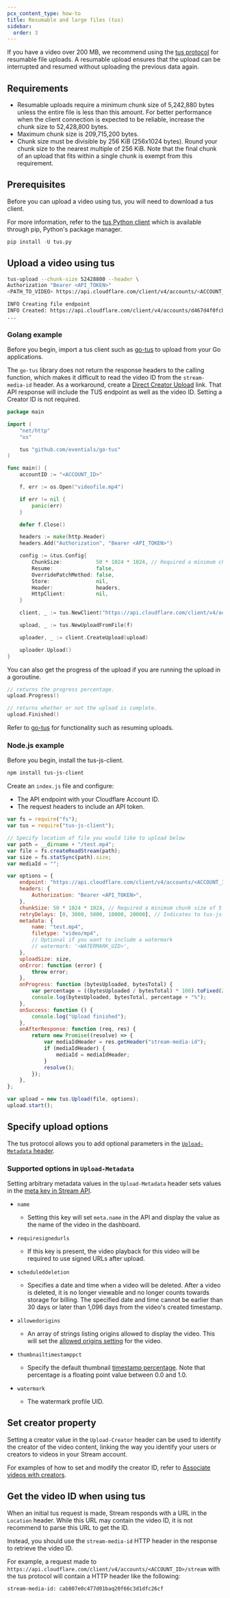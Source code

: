 ```yaml
---
pcx_content_type: how-to
title: Resumable and large files (tus)
sidebar:
  order: 3
---
```


If you have a video over 200 MB, we recommend using the [tus protocol](https://tus.io/) for resumable file uploads. A resumable upload ensures that the upload can be interrupted and resumed without uploading the previous data again.

## Requirements

- Resumable uploads require a minimum chunk size of 5,242,880 bytes unless the entire file is less than this amount. For better performance when the client connection is expected to be reliable, increase the chunk size to 52,428,800 bytes.
- Maximum chunk size is 209,715,200 bytes.
- Chunk size must be divisible by 256 KiB (256x1024 bytes). Round your chunk size to the nearest multiple of 256 KiB. Note that the final chunk of an upload that fits within a single chunk is exempt from this requirement.


## Prerequisites

Before you can upload a video using tus, you will need to download a tus client. 

For more information, refer to the [tus Python client](https://github.com/tus/tus-py-client) which is available through pip, Python's package manager. 

```python title="Install Python client"
pip install -U tus.py
```

## Upload a video using tus

```sh title="Upload using tus"
tus-upload --chunk-size 52428800 --header \
Authorization "Bearer <API_TOKEN>" 
<PATH_TO_VIDEO> https://api.cloudflare.com/client/v4/accounts/<ACCOUNT_ID>/stream
```

```sh title="tus response"
INFO Creating file endpoint
INFO Created: https://api.cloudflare.com/client/v4/accounts/d467d4f0fcbcd9791b613bc3a9599cdc/stream/dd5d531a12de0c724bd1275a3b2bc9c6
...
```

### Golang example

Before you begin, import a tus client such as [go-tus](https://github.com/eventials/go-tus) to upload from your Go applications.

The `go-tus` library does not return the response headers to the calling function, which makes it difficult to read the video ID from the `stream-media-id` header. As a workaround, create a [Direct Creator Upload](/stream/uploading-videos/direct-creator-uploads/) link. That API response will include the TUS endpoint as well as the video ID. Setting a Creator ID is not required.

```go title="Upload with Golang"
package main

import (
	"net/http"
	"os"

	tus "github.com/eventials/go-tus"
)

func main() {
	accountID := "<ACCOUNT_ID>"

	f, err := os.Open("videofile.mp4")

	if err != nil {
		panic(err)
	}

	defer f.Close()

	headers := make(http.Header)
	headers.Add("Authorization", "Bearer <API_TOKEN>")

	config := &tus.Config{
		ChunkSize:           50 * 1024 * 1024, // Required a minimum chunk size of 5 MB, here we use 50 MB.
		Resume:              false,
		OverridePatchMethod: false,
		Store:               nil,
		Header:              headers,
		HttpClient:          nil,
	}

	client, _ := tus.NewClient("https://api.cloudflare.com/client/v4/accounts/"+ accountID +"/stream", config)

	upload, _ := tus.NewUploadFromFile(f)

	uploader, _ := client.CreateUpload(upload)

	uploader.Upload()
}
```

You can also get the progress of the upload if you are running the upload in a goroutine.

```go title="Get progress of upload"
// returns the progress percentage.
upload.Progress()

// returns whether or not the upload is complete.
upload.Finished()
```

Refer to [go-tus](https://github.com/eventials/go-tus) for functionality such as resuming uploads.

### Node.js example

Before you begin, install the tus-js-client.

```sh title="Install tus-js-client"
npm install tus-js-client
```

Create an `index.js` file and configure:

- The API endpoint with your Cloudflare Account ID.
- The request headers to include an API token.

```js title="Configure index.js"
var fs = require("fs");
var tus = require("tus-js-client");

// Specify location of file you would like to upload below
var path = __dirname + "/test.mp4";
var file = fs.createReadStream(path);
var size = fs.statSync(path).size;
var mediaId = "";

var options = {
	endpoint: "https://api.cloudflare.com/client/v4/accounts/<ACCOUNT_ID>/stream",
	headers: {
		Authorization: "Bearer <API_TOKEN>",
	},
	chunkSize: 50 * 1024 * 1024, // Required a minimum chunk size of 5 MB. Here we use 50 MB.
	retryDelays: [0, 3000, 5000, 10000, 20000], // Indicates to tus-js-client the delays after which it will retry if the upload fails.
	metadata: {
		name: "test.mp4",
		filetype: "video/mp4",
		// Optional if you want to include a watermark
		// watermark: '<WATERMARK_UID>',
	},
	uploadSize: size,
	onError: function (error) {
		throw error;
	},
	onProgress: function (bytesUploaded, bytesTotal) {
		var percentage = ((bytesUploaded / bytesTotal) * 100).toFixed(2);
		console.log(bytesUploaded, bytesTotal, percentage + "%");
	},
	onSuccess: function () {
		console.log("Upload finished");
	},
	onAfterResponse: function (req, res) {
		return new Promise((resolve) => {
			var mediaIdHeader = res.getHeader("stream-media-id");
			if (mediaIdHeader) {
				mediaId = mediaIdHeader;
			}
			resolve();
		});
	},
};

var upload = new tus.Upload(file, options);
upload.start();
```

## Specify upload options

The tus protocol allows you to add optional parameters in the [`Upload-Metadata` header](https://tus.io/protocols/resumable-upload.html#upload-metadata).

### Supported options in `Upload-Metadata`

Setting arbitrary metadata values in the `Upload-Metadata` header sets values in the [meta key in Stream API](/api/operations/stream-videos-list-videos).

- `name`

  - Setting this key will set `meta.name` in the API and display the value as the name of the video in the dashboard.

- `requiresignedurls`

  - If this key is present, the video playback for this video will be required to use signed URLs after upload.

- `scheduleddeletion`

  - Specifies a date and time when a video will be deleted. After a video is deleted, it is no longer viewable and no longer counts towards storage for billing. The specified date and time cannot be earlier than 30 days or later than 1,096 days from the video's created timestamp.

- `allowedorigins`

  - An array of strings listing origins allowed to display the video. This will set the [allowed origins setting](/stream/viewing-videos/securing-your-stream/#security-considerations) for the video.

- `thumbnailtimestamppct`

  - Specify the default thumbnail [timestamp percentage](/stream/viewing-videos/displaying-thumbnails/). Note that percentage is a floating point value between 0.0 and 1.0.

- `watermark`

  - The watermark profile UID.

## Set creator property

Setting a creator value in the `Upload-Creator` header can be used to identify the creator of the video content, linking the way you identify your users or creators to videos in your Stream account.

For examples of how to set and modify the creator ID, refer to [Associate videos with creators](/stream/manage-video-library/creator-id/).

## Get the video ID when using tus

When an initial tus request is made, Stream responds with a URL in the `Location` header. While this URL may contain the video ID, it is not recommend to parse this URL to get the ID.

Instead, you should use the `stream-media-id` HTTP header in the response to retrieve the video ID.

For example, a request made to `https://api.cloudflare.com/client/v4/accounts/<ACCOUNT_ID>/stream` with the tus protocol will contain a HTTP header like the following:

```
stream-media-id: cab807e0c477d01baq20f66c3d1dfc26cf
```

